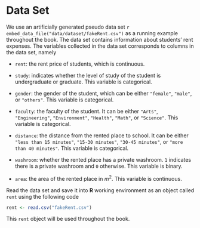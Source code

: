 # Data Set {#app-dataset}

We use an artificially generated pseudo data set `r embed_data_file("data/dataset/fakeRent.csv")` as a running example throughout the book. The data set contains information about students' rent expenses. The variables collected in the data set corresponds to columns in the data set, namely

- `rent`: the rent price of students, which is continuous.

- `study`: indicates whether the level of study of the student is undergraduate or graduate. This variable is categorical.

- `gender`: the gender of the student, which can be either `"female"`, `"male"`, or `"others"`. This variable is categorical.

- `faculty`: the faculty of the student. It can be either `"Arts"`, `"Engineering"`, `"Environment"`, `"Health"`, `"Math"`, or `"Science"`. This variable is categorical.

- `distance`: the distance from the rented place to school. It can be either `"less than 15 minutes"`, `"15-30 minutes"`, `"30-45 minutes"`, or `"more than 40 minutes"`. This variable is categorical.

- `washroom`: whether the rented place has a private washroom. `1` indicates there is a private washroom and `0` otherwise. This variable is binary.

- `area`: the area of the rented place in $m^2$. This variable is continuous.

Read the data set and save it into **R** working environment as an object called `rent` using the following code

```r
rent <- read.csv("fakeRent.csv")
```

This `rent` object will be used throughout the book.

